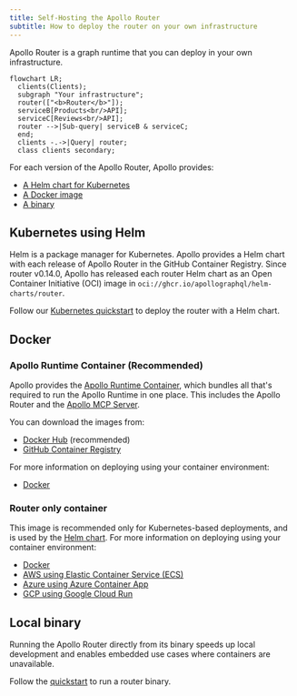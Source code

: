 ```yaml
---
title: Self-Hosting the Apollo Router
subtitle: How to deploy the router on your own infrastructure
---
```


Apollo Router is a graph runtime that you can deploy in your own infrastructure.

```mermaid
flowchart LR;
  clients(Clients);
  subgraph "Your infrastructure";
  router(["<b>Router</b>"]);
  serviceB[Products<br/>API];
  serviceC[Reviews<br/>API];
  router -->|Sub-query| serviceB & serviceC;
  end;
  clients -.->|Query| router;
  class clients secondary;
```

For each version of the Apollo Router, Apollo provides:

- [A Helm chart for Kubernetes](#kubernetes-using-helm)
- [A Docker image](#container)
- [A binary](#local-binary)

## Kubernetes using Helm

Helm is a package manager for Kubernetes. Apollo provides a Helm chart with each release of Apollo Router in the GitHub Container Registry. Since router v0.14.0, Apollo has released each router Helm chart as an Open Container Initiative (OCI) image in `oci://ghcr.io/apollographql/helm-charts/router`.

Follow our [Kubernetes quickstart](/graphos/routing/kubernetes/quickstart) to deploy the router with a Helm chart.

## Docker

### Apollo Runtime Container (Recommended)

Apollo provides the [Apollo Runtime Container](https://github.com/apollographql/apollo-runtime), which bundles all that's required to run the Apollo Runtime in one place. This includes the Apollo Router and the [Apollo MCP Server](/apollo-mcp-server).

You can download the images from:

- [Docker Hub](https://hub.docker.com/r/apollograph/apollo-runtime) (recommended)
- [GitHub Container Registry](https://github.com/apollographql/apollo-runtime/pkgs/container/apollo-runtime)

For more information on deploying using your container environment:

- [Docker](/graphos/routing/self-hosted/containerization/docker)

### Router only container

This image is recommended only for Kubernetes-based deployments, and is used by the [Helm chart](/router/containerization/kubernetes/). For more information on deploying using your container environment:

- [Docker](/graphos/routing/self-hosted/containerization/docker-router-only)
- [AWS using Elastic Container Service (ECS)](/graphos/routing/self-hosted/containerization/aws)
- [Azure using Azure Container App](/graphos/routing/self-hosted/containerization/azure)
- [GCP using Google Cloud Run](/graphos/routing/self-hosted/containerization/gcp)

## Local binary

Running the Apollo Router directly from its binary speeds up local development and enables embedded use cases where containers are unavailable. 

Follow the [quickstart](/graphos/routing/get-started) to run a router binary.
